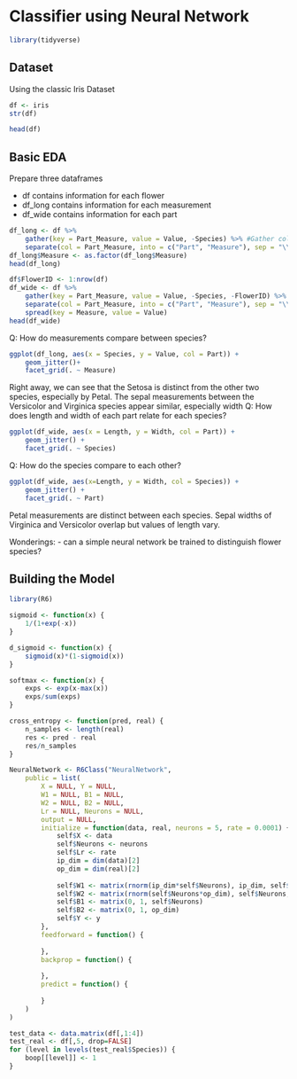 # Classifier using Neural Network

```r
library(tidyverse)
```

## Dataset

Using the classic Iris Dataset

```r
df <- iris
str(df)
```

```r
head(df)
```

## Basic EDA

Prepare three dataframes

- df contains information for each flower
- df_long contains information for each measurement
- df_wide contains information for each part

```r
df_long <- df %>% 
    gather(key = Part_Measure, value = Value, -Species) %>% #Gather columns
    separate(col = Part_Measure, into = c("Part", "Measure"), sep = "\\.") #Break gathered column into two columns
df_long$Measure <- as.factor(df_long$Measure)
head(df_long)
```

```r
df$FlowerID <- 1:nrow(df)
df_wide <- df %>% 
    gather(key = Part_Measure, value = Value, -Species, -FlowerID) %>% 
    separate(col = Part_Measure, into = c("Part", "Measure"), sep = "\\.") %>% 
    spread(key = Measure, value = Value)
head(df_wide)
```

Q: How do measurements compare between species?

```r
ggplot(df_long, aes(x = Species, y = Value, col = Part)) +
    geom_jitter()+
    facet_grid(. ~ Measure)
```
Right away, we can see that the Setosa is distinct from the other two species, especially by Petal.
The sepal measurements between the Versicolor and Virginica species appear similar, especially width
Q: How does length and width of each part relate for each species?


```r
ggplot(df_wide, aes(x = Length, y = Width, col = Part)) +
    geom_jitter() +
    facet_grid(. ~ Species)
```
Q: How do the species compare to each other?
```r
ggplot(df_wide, aes(x=Length, y = Width, col = Species)) +
    geom_jitter() +
    facet_grid(. ~ Part)
```
Petal measurements are distinct between each species.
Sepal widths of Virginica and Versicolor overlap but values of length vary.

Wonderings:
- can a simple neural network be trained to distinguish flower species?

## Building the Model

```r
library(R6)
```

```r
sigmoid <- function(x) {
    1/(1+exp(-x))
}

d_sigmoid <- function(x) {
    sigmoid(x)*(1-sigmoid(x))
}

softmax <- function(x) {
    exps <- exp(x-max(x))
    exps/sum(exps)
}

cross_entropy <- function(pred, real) {
    n_samples <- length(real)
    res <- pred - real
    res/n_samples
}
```


```r
NeuralNetwork <- R6Class("NeuralNetwork",
    public = list(
        X = NULL, Y = NULL,
        W1 = NULL, B1 = NULL,
        W2 = NULL, B2 = NULL,
        Lr = NULL, Neurons = NULL,
        output = NULL,
        initialize = function(data, real, neurons = 5, rate = 0.0001) {
            self$X <- data
            self$Neurons <- neurons
            self$Lr <- rate
            ip_dim = dim(data)[2]
            op_dim = dim(real)[2]
            
            self$W1 <- matrix(rnorm(ip_dim*self$Neurons), ip_dim, self$Neurons)
            self$W2 <- matrix(rnorm(self$Neurons*op_dim), self$Neurons, op_dim)
            self$B1 <- matrix(0, 1, self$Neurons)
            self$B2 <- matrix(0, 1, op_dim)
            self$Y <- y
        },
        feedforward = function() {
            
        },
        backprop = function() {
            
        },
        predict = function() {
            
        }
    )
)
```


```r
test_data <- data.matrix(df[,1:4])
test_real <- df[,5, drop=FALSE]
for (level in levels(test_real$Species)) {
    boop[[level]] <- 1
}
```
 


















































